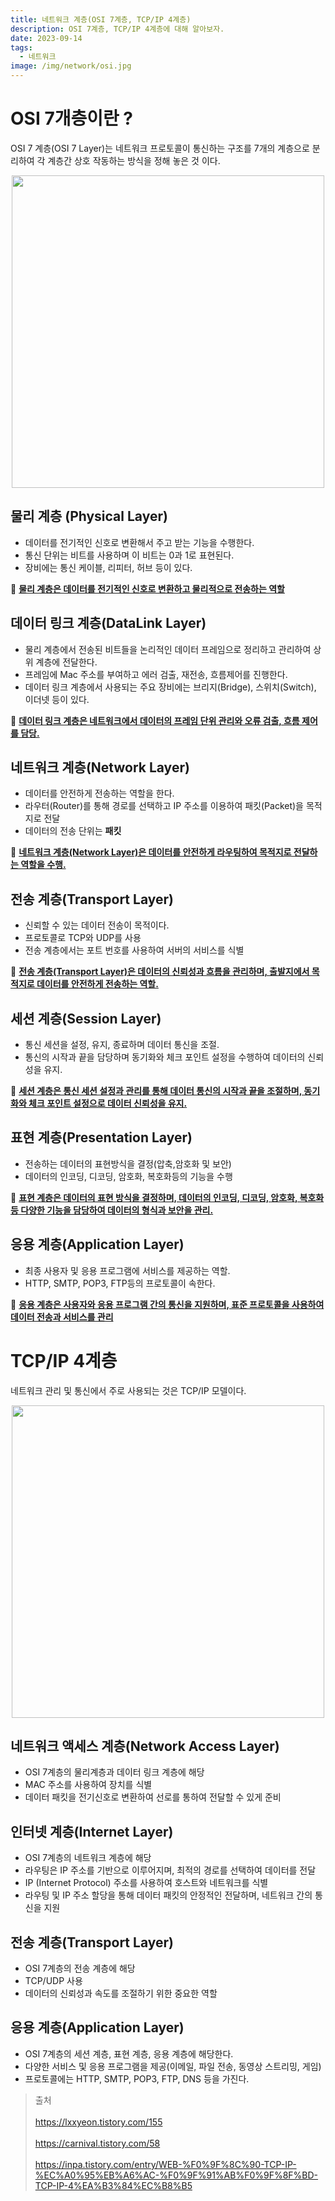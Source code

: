 ```yaml
---
title: 네트워크 계층(OSI 7계층, TCP/IP 4계층)
description: OSI 7계층, TCP/IP 4계층에 대해 알아보자.
date: 2023-09-14
tags:
  - 네트워크
image: /img/network/osi.jpg
---
```


# OSI 7개층이란 ?
OSI 7 계층(OSI 7 Layer)는 네트워크 프로토콜이 통신하는 구조를 7개의 계층으로 
분리하여 각 계층간 상호 작동하는 방식을 정해 놓은 것 이다. 
<p align="center">
  <img src="/img/network/osi.jpg" width="500"/>
</p>

## 물리 계층 (Physical Layer)
* 데이터를 전기적인 신호로 변환해서 주고 받는 기능을 수행한다.
* 통신 단위는 비트를 사용하며 이 비트는 0과 1로 표현된다.
* 장비에는 통신 케이블, 리피터, 허브 등이 있다.

💨 <u>**물리 계층은 데이터를 전기적인 신호로 변환하고 물리적으로 전송하는 역할**</u>

## 데이터 링크 계층(DataLink Layer)
* 물리 계층에서 전송된 비트들을 논리적인 데이터 프레임으로 정리하고 관리하여 상위 계층에 전달한다.
* 프레임에 Mac 주소를 부여하고 에러 검출, 재전송, 흐름제어를 진행한다.
* 데이터 링크 계층에서 사용되는 주요 장비에는 브리지(Bridge), 스위치(Switch), 이더넷 등이 있다.

💨 <u>**데이터 링크 계층은 네트워크에서 데이터의 프레임 단위 관리와 오류 검출, 흐름 제어를 담당.**</u>

## 네트워크 계층(Network Layer)
* 데이터를 안전하게 전송하는 역할을 한다.
* 라우터(Router)를 통해 경로를 선택하고 IP 주소를 이용하여 패킷(Packet)을 목적지로 전달
* 데이터의 전송 단위는 **패킷**

💨 <u>**네트워크 계층(Network Layer)은 데이터를 안전하게 라우팅하여 목적지로 전달하는 역할을 수행.**</u>

## 전송 계층(Transport Layer)
* 신뢰할 수 있는 데이터 전송이 목적이다.
* 프로토콜로 TCP와 UDP를 사용
* 전송 계층에서는 포트 번호를 사용하여 서버의 서비스를 식별

💨 <u>**전송 계층(Transport Layer)은 데이터의 신뢰성과 흐름을 관리하며, 출발지에서 목적지로 데이터를 안전하게 전송하는 역할.**</u>

## 세션 계층(Session Layer)
* 통신 세션을 설정, 유지, 종료하며 데이터 통신을 조절.
* 통신의 시작과 끝을 담당하며 동기화와 체크 포인트 설정을 수행하여 데이터의 신뢰성을 유지.

💨 <u>**세션 계층은 통신 세션 설정과 관리를 통해 데이터 통신의 시작과 끝을 조절하며, 동기화와 체크 포인트 설정으로 데이터 신뢰성을 유지.**</u>

## 표현 계층(Presentation Layer)
* 전송하는 데이터의 표현방식을 결정(압축,암호화 및 보안)
* 데이터의 인코딩, 디코딩, 암호화, 복호화등의 기능을 수행

💨 <u>**표현 계층은 데이터의 표현 방식을 결정하며, 데이터의 인코딩, 디코딩, 암호화, 복호화 등 다양한 기능을 담당하여 데이터의 형식과 보안을 관리.**</u>

## 응용 계층(Application Layer)
* 최종 사용자 및 응용 프로그램에 서비스를 제공하는 역할.
* HTTP, SMTP, POP3, FTP등의 프로토콜이 속한다.

💨 <u>**응용 계층은 사용자와 응용 프로그램 간의 통신을 지원하며, 표준 프로토콜을 사용하여 데이터 전송과 서비스를 관리**</u>

# TCP/IP 4계층
네트워크 관리 및 통신에서 주로 사용되는 것은 TCP/IP 모델이다.

<p align="center">
  <img src="/img/etc/tcpip.jpg" width="500"/>
</p>

## 네트워크 액세스 계층(Network Access Layer)
* OSI 7계층의 물리계층과 데이터 링크 계층에 해당
* MAC 주소를 사용하여 장치를 식별
* 데이터 패킷을 전기신호로 변환하여 선로를 통하여 전달할 수 있게 준비 

## 인터넷 계층(Internet Layer)
* OSI 7계층의 네트워크 계층에 해당
* 라우팅은 IP 주소를 기반으로 이루어지며, 최적의 경로를 선택하여 데이터를 전달
* IP (Internet Protocol) 주소를 사용하여 호스트와 네트워크를 식별
* 라우팅 및 IP 주소 할당을 통해 데이터 패킷의 안정적인 전달하며, 네트워크 간의 통신을 지원

## 전송 계층(Transport Layer)
* OSI 7계층의 전송 계층에 해당
* TCP/UDP 사용
* 데이터의 신뢰성과 속도를 조절하기 위한 중요한 역할

## 응용 계층(Application Layer)
* OSI 7계층의 세션 계층, 표현 계층, 응용 계층에 해당한다.
* 다양한 서비스 및 응용 프로그램을 제공(이메일, 파일 전송, 동영상 스트리밍, 게임)
* 프로토콜에는 HTTP, SMTP, POP3, FTP, DNS 등을 가진다.


> 출처 <br></br>
> https://lxxyeon.tistory.com/155<br></br>
> https://carnival.tistory.com/58<br></br>
> https://inpa.tistory.com/entry/WEB-%F0%9F%8C%90-TCP-IP-%EC%A0%95%EB%A6%AC-%F0%9F%91%AB%F0%9F%8F%BD-TCP-IP-4%EA%B3%84%EC%B8%B5